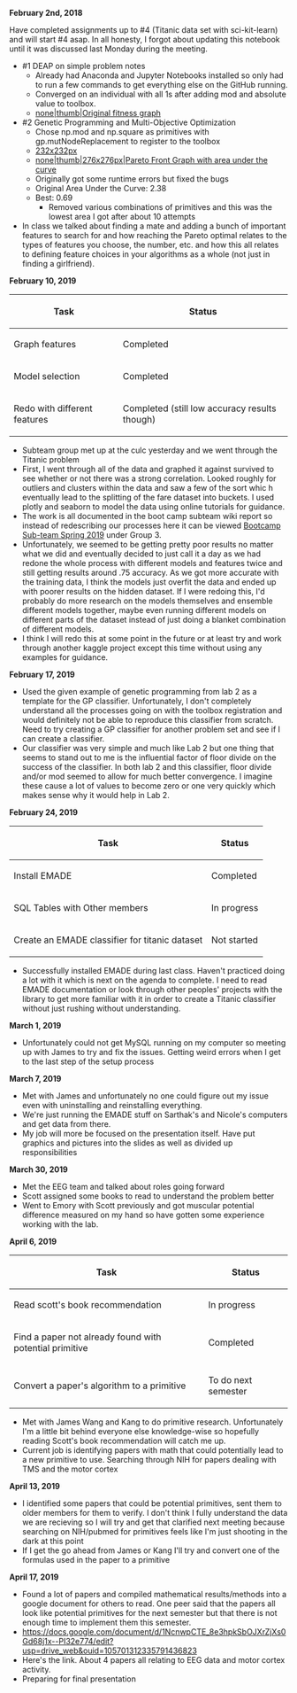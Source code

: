 '''February 2nd, 2018'''

Have completed assignments up to #4 (Titanic data set with sci-kit-learn) and will start #4 asap. In all honesty, I forgot about updating this notebook until it was discussed last Monday during the meeting. 
* #1 DEAP on simple problem notes
** Already had Anaconda and Jupyter Notebooks installed so only had to run a few commands to get everything else on the GitHub running. 
** Converged on an individual with all 1s after adding mod and absolute value to toolbox.
**[[files/Shlok Original Lab 1.png|none|thumb|Original fitness graph]]
* #2 Genetic Programming and Multi-Objective Optimization
** Chose np.mod and np.square as primitives with gp.mutNodeReplacement to register to the toolbox
** [[files/Shloklab2graph.png|232x232px]]
**[[files/Shloklab2paretofront.png|none|thumb|276x276px|Pareto Front Graph with area under the curve]]
** Originally got some runtime errors but fixed the bugs
** Original Area Under the Curve: 2.38
** Best: 0.69
*** Removed various combinations of primitives and this was the lowest area I got after about 10 attempts
* In class we talked about finding a mate and adding a bunch of important features to search for and how reaching the Pareto optimal relates to the types of features you choose, the number, etc. and how this all relates to defining feature choices in your algorithms as a whole (not just in finding a girlfriend).
'''February 10, 2019'''
{| class="wikitable"
!Task
!Status
|-
|Graph features
|Completed
|-
|Model selection
|Completed
|-
|Redo with different features
|Completed (still low accuracy results though)
|}
* Subteam group met up at the culc yesterday and we went through the Titanic problem
* First, I went through all of the data and graphed it against survived to see whether or not there was a strong correlation. Looked roughly for outliers and clusters within the data and saw a few of the sort whic h eventually lead to the splitting of the fare dataset into buckets. I used plotly and seaborn to model the data using online tutorials for guidance.  
* The work is all documented in the boot camp subteam wiki report so instead of redescribing our processes here it can be viewed [[Bootcamp Sub-team Spring 2019]] under Group 3. 
* Unfortunately, we seemed to be getting pretty poor results no matter what we did and eventually decided to just call it a day as we had redone the whole process with different models and features twice and still getting results around .75 accuracy. As we got more accurate with the training data, I think the models just overfit the data and ended up with poorer results on the hidden dataset. If I were redoing this, I'd probably do more research on the models themselves and ensemble different models together, maybe even running different models on different parts of the dataset instead of just doing a blanket combination of different models. 
* I think I will redo this at some point in the future or at least try and work through another kaggle project except this time without using any examples for guidance.
'''February 17, 2019'''
* Used the given example of genetic programming from lab 2 as a template for the GP classifier. Unfortunately, I don't completely understand all the processes going on with the toolbox registration and would definitely not be able to reproduce this classifier from scratch. Need to try creating a GP classifier for another problem set and see if I can create a classifier.
* Our classifier was very simple and much like Lab 2 but one thing that seems to stand out to me is the influential factor of floor divide on the success of the classifier. In both lab 2 and this classifier, floor divide and/or mod seemed to allow for much better convergence. I imagine these cause a lot of values to become zero or one very quickly which makes sense why it would help in Lab 2. 
'''February 24, 2019'''
{| class="wikitable"
!'''Task'''
!'''Status'''
|-
|Install EMADE
|Completed
|-
|SQL Tables with Other members
|In progress
|-
|Create an EMADE classifier for titanic dataset
|Not started
|}
* Successfully installed EMADE during last class. Haven't practiced doing a lot with it which is next on the agenda to complete. I need to read EMADE documentation or look through other peoples' projects with the library to get more familiar with it in order to create a Titanic classifier without just rushing without understanding.
'''March 1, 2019'''
* Unfortunately could not get MySQL running on my computer so meeting up with James to try and fix the issues. Getting weird errors when I get to the last step of the setup process
'''March 7, 2019'''
* Met with James and unfortunately no one could figure out my issue even with uninstalling and reinstalling everything.
* We're just running the EMADE stuff on Sarthak's and Nicole's computers and get data from there. 
* My job will more be focused on the presentation itself. Have put graphics and pictures into the slides as well as divided up responsibilities
'''March 30, 2019'''
* Met the EEG team and talked about roles going forward
* Scott assigned some books to read to understand the problem better
* Went to Emory with Scott previously and got muscular potential difference measured on my hand so have gotten some experience working with the lab. 
'''April 6, 2019'''
{| class="wikitable"
!'''Task'''
!'''Status'''
|-
|Read scott's book recommendation
|In progress
|-
|Find a paper not already found with potential primitive
|Completed
|-
|Convert a paper's algorithm to a primitive
|To do next semester
|}
* Met with James Wang and Kang to do primitive research. Unfortunately I'm a little bit behind everyone else knowledge-wise so hopefully reading Scott's book recommendation will catch me up.
* Current job is identifying papers with math that could potentially lead to a new primitive to use. Searching through NIH for papers dealing with TMS and the motor cortex
'''April 13, 2019'''
* I identified some papers that could be potential primitives, sent them to older members for them to verify. I don't think I fully understand the data we are recieving so I will try and get that clarified next meeting because searching on NIH/pubmed for primitives feels like I'm just shooting in the dark at this point
* If I get the go ahead from James or Kang I'll try and convert one of the formulas used in the paper to a primitive
'''April 17, 2019'''
* Found a lot of papers and compiled mathematical results/methods into a google document for others to read. One peer said that the papers all look like potential primitives for the next semester but that there is not enough time to implement them this semester.
* https://docs.google.com/document/d/1NcnwpCTE_8e3hpkSbOJXrZjXs0Gd68j1x--PI32e774/edit?usp=drive_web&ouid=105701312335791436823
* Here's the link. About 4 papers all relating to EEG data and motor cortex activity.
* Preparing for final presentation